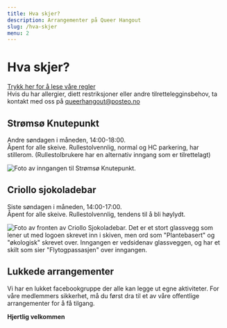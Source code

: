 ```yaml
---
title: Hva skjer?
description: Arrangementer på Queer Hangout
slug: /hva-skjer
menu: 2
---
```


# Hva skjer?  
  
[Trykk her for å lese våre regler](/regler)  
Hvis du har allergier, diett restriksjoner eller andre tilrettelegginsbehov, ta kontakt med oss på [queerhangout@posteo.no](mailto:queerhangout@posteo.no)  
  
## Strømsø Knutepunkt  
Andre søndagen i måneden, 14:00-18:00.  
Åpent for alle skeive. Rullestolvennlig, normal og HC parkering, har stillerom. (Rullestolbrukere har en alternativ inngang som er tilrettelagt)  

![Foto av inngangen til Strømsø Knutepunkt.](../images/stromso.jpeg "Strømsø Knutepunkt. Bilde tatt av Leona Imperatori")  
  
## Criollo sjokoladebar  
Siste søndagen i måneden, 14:00-17:00.  
Åpent for alle skeive. Rullestolvennlig, tendens til å bli høylydt.  
  
![Foto av fronten av Criollo Sjokoladebar. Det er et stort glassvegg som lener ut med logoen skrevet inn i skiven, men ord som "Plantebasert" og "økologisk" skrevet over. Inngangen er vedsidenav glassveggen, og har et skilt som sier "Flytogpassasjen" over inngangen.](../images/criollo.jpeg "Criollo Sjokoladebar. Bilde tatt av Leona Imperatori")  

  
## Lukkede arrangementer  
Vi har en lukket facebookgruppe der alle kan legge ut egne aktiviteter. For våre medlemmers sikkerhet, må du først dra til et av våre offentlige arrangementer for å få tilgang.  

  
**Hjertlig velkommen**

